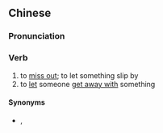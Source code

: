 {{also|放过}}
==Chinese==
{{zh-forms|s=放过}}

===Pronunciation===
{{zh-pron
|m=fàngguò
|c=fong3 gwo3
|h=pfs=piong-ko
|cat=v
}}

===Verb===
{{zh-verb}}

# to [[miss out]]; to let something slip by
# to [[let]] someone [[get away with]] something
#: {{zh-x|下次 我 唔 會 放過 你 呀 啦！|I won't let you '''get away with it''' next time!|C}}

====Synonyms====
* {{sense|miss out}} {{zh-l|錯過}}, {{zh-l|丟掉}}
